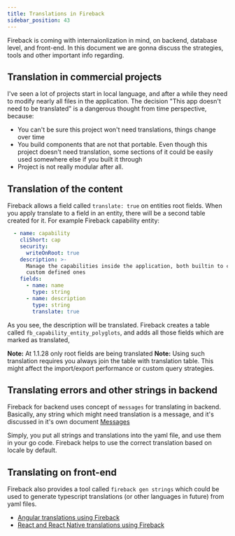 ```yaml
---
title: Translations in Fireback
sidebar_position: 43
---
```


Fireback is coming with internaionlization in mind, on backend, database level, and front-end.
In this document we are gonna discuss the strategies, tools and other important info regarding.

## Translation in commercial projects

I've seen a lot of projects start in local language, and after a while they need to modify nearly
all files in the application. The decision "This app doesn't need to be translated" is a dangerous thought
from time perspective, because:

- You can't be sure this project won't need translations, things change over time
- You build components that are not that portable. Even though this project doesn't need translation,
some sections of it could be easily used somewhere else if you built it through
- Project is not really modular after all.

## Translation of the content

Fireback allows a field called `translate: true` on entities root fields. When you apply translate to a field
in an entity, there will be a second table created for it. For example Fireback capability entity:

```yaml
  - name: capability
    cliShort: cap
    security:
      writeOnRoot: true
    description: >-
      Manage the capabilities inside the application, both builtin to core and
      custom defined ones
    fields:
      - name: name
        type: string
      - name: description
        type: string
        translate: true
```

As you see, the description will be translated. Fireback creates a table called `fb_capability_entity_polyglots`,
and adds all those fields which are marked as translated,

**Note:** At 1.1.28 only root fields are being translated
**Note:** Using such translation requires you always join the table with translation table. This might affect
the import/export performance or custom query strategies.

## Translating errors and other strings in backend

Fireback for backend uses concept of `messages` for translating in backend. Basically, any string
which might need translation is a message, and it's discussed in it's own document [Messages](./messages.mdx)

Simply, you put all strings and translations into the yaml file, and use them in your go code. Fireback helps
to use the correct translation based on locale by default.

## Translating on front-end

Fireback also provides a tool called `fireback gen strings` which could be used to generate typescript
translations (or other languages in future) from yaml files.

- [Angular translations using Fireback](./angular-translation.mdx)
- [React and React Native translations using Fireback](./react-and-react-native-translation.mdx)